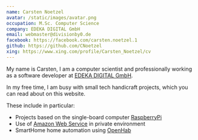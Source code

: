 ```yaml
---
name: Carsten Noetzel
avatar: /static/images/avatar.png
occupation: M.Sc. Computer Science
company: EDEKA DIGITAL GmbH
email: webmaster@divisionby0.de
facebook: https://facebook.com/carsten.noetzel.1
github: https://github.com/CNoetzel
xing: https://www.xing.com/profile/Carsten_Noetzel/cv
---
```


My name is Carsten, I am a computer scientist and professionally working as a software developer at [EDEKA DIGITAL GmbH](https://digital.edeka/).

In my free time, I am busy with small tech handicraft projects, which you can read about on this website.

These include in particular:

- Projects based on the single-board computer [RaspberryPi](https://www.raspberrypi.org/)
- Use of [Amazon Web Service](https://aws.amazon.com/) in private environment
- SmartHome home automation using [OpenHab](https://www.openhab.org/)
